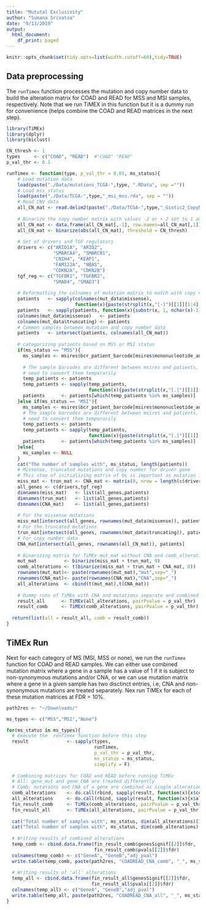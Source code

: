 ```yaml
---
title: "Mututal Exclusivity"
author: "Sumana Srivatsa"
date: "9/13/2019"
output:
  html_document:
    df_print: paged
---
```


```r
knitr::opts_chunk$set(tidy.opts=list(width.cutoff=60),tidy=TRUE)

```

## Data preprocessing 

The `runTimex` function processes the mutation and copy number data to build the alteration matrix for COAD and READ for MSS and MSI samples, respectively. Note that we run TiMEX in this function but it is a dummy run for convenience (helps combine the COAD and READ matrices in the next step).

```r
library(TiMEx)
library(dplyr)
library(biclust)

CN_thresh <- 1
types     <- c("COAD", "READ")  #"COAD" "READ"
p_val_thr <- 0.1      

runTimex <- function(type, p_val_thr = 0.05, ms_status){
    # Load mutation data
    load(paste("./Data/mutations_TCGA-",type, ".RData", sep =""))
    # Load mss status
    load(paste("./Data/TCGA-",type,"_msi_mss.rda", sep = ""))
    # Read CNV data
    all_CN_mat <- read.delim2(paste("./Data/TCGA-",type,"_Gistic2_CopyNumber.by_genes", sep =""),stringsAsFactors = FALSE)
  
    # Binarize the copy number matrix with values -2 or + 2 set to 1 and 0 otherwise 
    all_CN_mat <- data.frame(all_CN_mat[,-1], row.names=all_CN_mat[,1])
    all_CN_mat <- binarize(abs(all_CN_mat), threshold = CN_thresh)
  
    # Set of drivers and TGF regulators
    drivers <- c("ARID1A", "ARID2", 
                 "SMARCA4", "SMARCB1", 
                 "CNIH4", "KEAP1", 
                 "FAM122A", "NBAS", 
                 "CDKN2A", "CDKN2B")
    tgf_reg <- c("TGFBR1", "TGFBR2", 
                 "SMAD4", "SMAD3")
    
    # Reformatting the colnames of mutation matrix to match with copy number data
    patients   <- sapply(colnames(mut_data$missense),
                         function(x){paste(strsplit(x,"[-]")[[1]][1:4],collapse = ".")})
    patients   <- sapply(patients, function(x){substr(x, 1, nchar(x)-1)})
    colnames(mut_data$missense)   <- patients
    colnames(mut_data$truncating) <- patients
    # Common samples between mutation and copy number data
    patients   <- intersect(patients, colnames(all_CN_mat))
  
    # categorizing patients based on MSS or MSI status
    if(ms_status == "MSS"){
      ms_samples <- msires$bcr_patient_barcode[msires$mononucleotide_and_dinucleotide_marker_panel_analysis_status == ms_status] 
    
      # The sample barcodes are different between msires and patients, 
      # need to convert them temporarily
      temp_patients <- patients
      temp_patients <- sapply(temp_patients,
                              function(x){paste(strsplit(x,"[.]")[[1]][1:3],collapse = "-")})
      patients      <- patients[which(temp_patients %in% ms_samples)]
    }else if(ms_status == "MSI"){
      ms_samples <- msires$bcr_patient_barcode[msires$mononucleotide_and_dinucleotide_marker_panel_analysis_status %in% c("MSI-H", "MSI-L", "MSI")] 
      # The sample barcodes are different between msires and patients, 
      # need to convert them temporarily
      temp_patients <- patients
      temp_patients <- sapply(temp_patients,
                              function(x){paste(strsplit(x,"[.]")[[1]][1:3],collapse = "-")})
      patients      <- patients[which(temp_patients %in% ms_samples)]
    }else{
      ms_samples <- NULL
    }
    cat("The number of samples with", ms_status, length(patients))
    # Missense, truncated mutations and copy number for driver gene
    # This step of initializing matrix of 0s is important as mutation informations vary for genes
    miss_mat <- trun_mat <- CNA_mat <- matrix(0, nrow = length(c(drivers,tgf_reg)), ncol = length(patients))
    all_genes <- c(drivers,tgf_reg)
    dimnames(miss_mat)   <- list(all_genes,patients)
    dimnames(trun_mat)   <- list(all_genes,patients)
    dimnames(CNA_mat)    <- list(all_genes,patients)
    
    # For the missense mutations
    miss_mat[intersect(all_genes, rownames(mut_data$missense)), patients]    <- mut_data$missense[intersect(all_genes, rownames(mut_data$missense)),patients]
    # For the truncated mutations
    trun_mat[intersect(all_genes, rownames(mut_data$truncating)), patients]  <- mut_data$truncating[intersect(all_genes, rownames(mut_data$truncating)),patients]
    # For copy number data
    CNA_mat[intersect(all_genes, rownames(all_CN_mat)), patients]            <- as.matrix(all_CN_mat[intersect(all_genes, rownames(all_CN_mat)),patients])
  
    # Binarizing matrix for TiMEx mut_mat without CNA and comb_alterations is with CNA
    mut_mat          <- binarize(miss_mat + trun_mat, 0)
    comb_alterations <- t(binarize(miss_mat + trun_mat + CNA_mat, 0))
    rownames(mut_mat)<- paste(rownames(mut_mat),"mut",sep="_")
    rownames(CNA_mat)<- paste(rownames(CNA_mat),"CNA",sep="_")
    all_alterations  <- cbind(t(mut_mat),t(CNA_mat))  
    
    # Dummy runs of TiMEx with CNA and mutations separate and combined
    result_all      <- TiMEx(all_alterations, pairPvalue = p_val_thr)
    result_comb     <- TiMEx(comb_alterations, pairPvalue = p_val_thr)
  
  return(list(all = result_all, comb = result_comb))
}


```

## TiMEx Run

Next for each category of MS (MSI, MSS or none), we run the `runTimex` function for COAD and READ samples. We can either use combined mutation matrix where a gene in a sample has a value of 1 if it is subject to non-synonymous mutations and/or CNA, or we can use mutation matrix where a gene in a given sample has two disctinct entries, i.e, CNA and non-synonymous mutations are treated separately. Nex run TiMEx for each of these mutation matrices at FDR = 10%. 

```r
path2res <- "~/Downloads/"

ms_types <- c("MSS","MSI","None")

for(ms_status in ms_types){
  # Execute the  runTimex function before this step
  result              <- sapply(types, 
                                runTimex, 
                                p_val_thr = p_val_thr, 
                                ms_status = ms_status, 
                                simplify = F)
  
  # Combining matrices for COAD and READ before running TiMEx
  # All: gene_mut and gene_CNA are treated differently
  # Comb: mutations and CNA of a gene are combined as single alterations
  comb_alterations    <- do.call(rbind, sapply(result, function(x){x$comb$matrix}))
  all_alterations     <- do.call(rbind, sapply(result, function(x){x$all$matrix}))
  fin_result_comb     <- TiMEx(comb_alterations, pairPvalue = p_val_thr)
  fin_result_all      <- TiMEx(all_alterations, pairPvalue = p_val_thr)
  
  cat("Total number of samples with", ms_status, dim(all_alterations)[1],"\n")
  cat("Total number of samples with", ms_status, dim(comb_alterations)[1],"\n")
  
  # Writing results of combined alterations
  temp_comb <- cbind.data.frame(fin_result_comb$genesSignif[[2]]$fdr,
                                fin_result_comb$pvals[[2]]$fdr)
  colnames(temp_comb) <- c("GeneA", "GeneB","adj_pval")
  write.table(temp_comb, paste(path2res, "COADREAD_CNA_comb", "_", ms_status, "_", p_val_thr, "_TiMEx.txt", sep = ""),quote = F, sep = "\t", row.names = F, col.names = T)
  
  # Writing results of 'all' alterations
  temp_all <- cbind.data.frame(fin_result_all$genesSignif[[2]]$fdr,
                               fin_result_all$pvals[[2]]$fdr)
  colnames(temp_all) <- c("GeneA", "GeneB","adj_pval")
  write.table(temp_all, paste(path2res, "COADREAD_CNA_all", "_", ms_status, "_", p_val_thr, "_TiMEx.txt", sep = ""),quote = F, sep = "\t", row.names = F, col.names = T)
}

```
